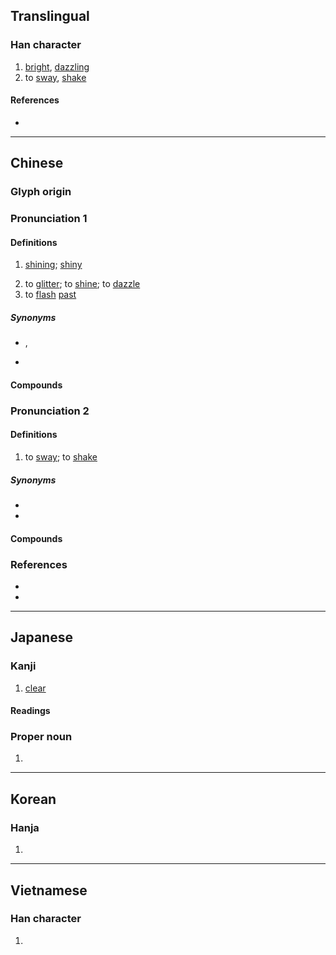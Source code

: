 {{also|晄}}
{{character info}}
==Translingual==

===Han character===
{{Han char|rn=72|rad=日|as=06|sn=10|four=60211|canj=AFMU|ids=⿱日光}}

# [[bright]], [[dazzling]]
# to [[sway]], [[shake]]

====References====
* {{Han ref|kx=0494.240|dkj=13891|dj=0860.010|hdz=21507.060|uh=6643|ud=26179|bh=AECC|bd=44748}}

----

==Chinese==
{{zh-forms|alt=晄,熀,爌,兤,熿}}

===Glyph origin===
{{Han etym}}

===Pronunciation 1===
{{zh-pron
|m=huǎng
|c=fong2
|mc=y
|oc=y
|cat=a,v
}}

{{attn|ltc}}{{attn|och|Middle+Old Chinese needs to be distributed}}
{{attention|nan|
|mn=hóng/qz:hōng/qz:hǒng/qz,tw,xm:hóaⁿ/twv:hián
}}

====Definitions====
{{zh-hanzi}}

# {{lb|zh|literary}} [[shining]]; [[shiny]]
# to [[glitter]]; to [[shine]]; to [[dazzle]]
# to [[flash]] [[past]]

=====Synonyms=====
* {{s|shining}} {{zh-l|朗朗}}, {{zh-l|明亮}}
* {{s|to glitter}}
{{zh-syn-saurus|閃動}}

====Compounds====
{{zh-der|亮晃晃|一晃:yīhuǎng|一晃眼|油晃晃|晃耀|白晃晃|明晃晃|晃朗|精晃晃|虛晃一招}}

===Pronunciation 2===
{{zh-pron
|m=huàng
|c=fong2
|mc=
|oc=
|cat=v
}}

====Definitions====
{{zh-hanzi}}

# to [[sway]]; to [[shake]]

=====Synonyms=====
* {{zh-l|擺}}
* {{zh-l|搖}}

====Compounds====
{{zh-der|一搖三晃|一晃:yīhuàng|晃悠|晃晃悠悠|搖搖晃晃|晃動|晃來晃去|晃晃蕩蕩|晃蕩|東轉西晃|搖頭晃腦|晃搖|打晃兒|晃腦|搖晃}}

===References===
* {{R:twedu|A01797}}
* {{R:yue:jyut.net}}

{{zh-cat|Intermediate}}

----

==Japanese==

===Kanji===
{{ja-kanji|grade=n|rs=日06}}

# [[clear]]

====Readings====
{{ja-readings
|goon=おう
|kanon=こう
|kun=あきらか
|nanori=あき, あきつぐ, あきのり, あきら, あつし, こう, こうじ, こうしょう, こうそう, てる, のぼる, ひかり, ひかる, みつ, みつる
}}

===Proper noun===
{{ja-pos|あきら|proper}}

# {{given name|ja|male|sort=あきら}}

----

==Korean==

===Hanja===
{{ko-hanja|hangeul=황|eumhun=|rv=hwang|mr=hwang|y=hwang}}

# {{rfdef|ko|sort=日06}}

----

==Vietnamese==

===Han character===
{{vi-readings|reading=quáng, hoảng, quàng|rs=日06}}

# {{rfdef|vi}}